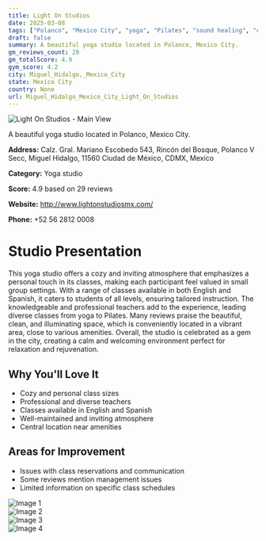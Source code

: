 ```yaml
---
title: Light On Studios
date: 2025-03-08
tags: ["Polanco", "Mexico City", "yoga", "Pilates", "sound healing", "cozy", "welcoming", "Miguel Hidalgo, Mexico City"]  
draft: false
summary: A beautiful yoga studio located in Polanco, Mexico City.
gm_reviews_count: 29
gm_totalScore: 4.9
gym_score: 4.2
city: Miguel_Hidalgo,_Mexico_City
state: Mexico City
country: None
url: Miguel_Hidalgo_Mexico_City_Light_On_Studios
---
```


<div className="aspect-[16/9] relative my-8">
  <img 
    src="https://lh5.googleusercontent.com/p/AF1QipPm2bAB_yxXPloNUGX7EoFrq4-z6-_5RivOwMMs=w1920-h1080-k-no"
    alt="Light On Studios - Main View"
    className="object-cover absolute inset-0 w-full h-full rounded-lg"
  />
</div>

A beautiful yoga studio located in Polanco, Mexico City.

**Address:** Calz. Gral. Mariano Escobedo 543, Rincón del Bosque, Polanco V Secc, Miguel Hidalgo, 11560 Ciudad de México, CDMX, Mexico

**Category:** Yoga studio

**Score:** 4.9 based on 29 reviews

**Website:** http://www.lightonstudiosmx.com/

**Phone:** +52 56 2812 0008

# Studio Presentation

This yoga studio offers a cozy and inviting atmosphere that emphasizes a personal touch in its classes, making each participant feel valued in small group settings. With a range of classes available in both English and Spanish, it caters to students of all levels, ensuring tailored instruction. The knowledgeable and professional teachers add to the experience, leading diverse classes from yoga to Pilates. Many reviews praise the beautiful, clean, and illuminating space, which is conveniently located in a vibrant area, close to various amenities. Overall, the studio is celebrated as a gem in the city, creating a calm and welcoming environment perfect for relaxation and rejuvenation.



## Why You'll Love It

- Cozy and personal class sizes
- Professional and diverse teachers
- Classes available in English and Spanish
- Well-maintained and inviting atmosphere
- Central location near amenities

## Areas for Improvement

- Issues with class reservations and communication
- Some reviews mention management issues
- Limited information on specific class schedules

<div className="grid grid-cols-1 xl:grid-cols-2 gap-4 my-8">
<div className="aspect-[4/3] relative"><img src="https://lh3.googleusercontent.com/p/AF1QipPTTyDZO2Q45JkZvmNDOa89yxx0f71I0i79Uv0G=w1920-h1080-k-no" alt="Image 1" className="object-cover absolute inset-0 w-full h-full rounded-lg" /></div>
<div className="aspect-[4/3] relative"><img src="https://lh5.googleusercontent.com/p/AF1QipPYPHyUFsU3tpmV19u5B2WeUy0XqHEPUqa3hmy5=w1920-h1080-k-no" alt="Image 2" className="object-cover absolute inset-0 w-full h-full rounded-lg" /></div>
<div className="aspect-[4/3] relative"><img src="https://lh5.googleusercontent.com/p/AF1QipMreX7YsSQvbhRlB8TFzLS7zVQozgHai5HRByJz=w1920-h1080-k-no" alt="Image 3" className="object-cover absolute inset-0 w-full h-full rounded-lg" /></div>
<div className="aspect-[4/3] relative"><img src="https://lh5.googleusercontent.com/p/AF1QipOEz1toC8z6nFiNBcRh1KaU43X3tkJD3mN5l_6B=w1920-h1080-k-no" alt="Image 4" className="object-cover absolute inset-0 w-full h-full rounded-lg" /></div>
</div>